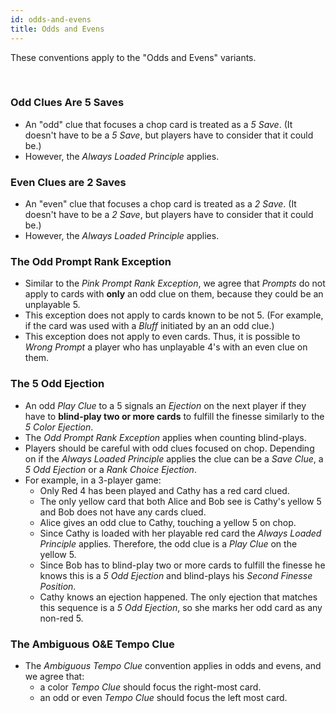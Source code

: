 ```yaml
---
id: odds-and-evens
title: Odds and Evens
---
```


These conventions apply to the "Odds and Evens" variants.

<br />

### Odd Clues Are 5 Saves

- An "odd" clue that focuses a chop card is treated as a _5 Save_. (It doesn't have to be a _5 Save_, but players have to consider that it could be.)
- However, the _Always Loaded Principle_ applies.

### Even Clues are 2 Saves

- An "even" clue that focuses a chop card is treated as a _2 Save_. (It doesn't have to be a _2 Save_, but players have to consider that it could be.)
- However, the _Always Loaded Principle_ applies.

### The Odd Prompt Rank Exception

- Similar to the _Pink Prompt Rank Exception_, we agree that _Prompts_ do not apply to cards with **only** an odd clue on them, because they could be an unplayable 5.
- This exception does not apply to cards known to be not 5. (For example, if the card was used with a _Bluff_ initiated by an an odd clue.)
- This exception does not apply to even cards. Thus, it is possible to _Wrong Prompt_ a player who has unplayable 4's with an even clue on them.

### The 5 Odd Ejection

- An odd _Play Clue_ to a 5 signals an _Ejection_ on the next player if they have to **blind-play two or more cards** to fulfill the finesse similarly to the _5 Color Ejection_.
- The _Odd Prompt Rank Exception_ applies when counting blind-plays.
- Players should be careful with odd clues focused on chop. Depending on if the _Always Loaded Principle_ applies the clue can be a _Save Clue_, a _5 Odd Ejection_ or a _Rank Choice Ejection_.
- For example, in a 3-player game:
  - Only Red 4 has been played and Cathy has a red card clued.
  - The only yellow card that both Alice and Bob see is Cathy's yellow 5 and Bob does not have any cards clued. 
  - Alice gives an odd clue to Cathy, touching a yellow 5 on chop.
  - Since Cathy is loaded with her playable red card the _Always Loaded Principle_ applies. Therefore, the odd clue is a _Play Clue_ on the yellow 5.
  - Since Bob has to blind-play two or more cards to fulfill the finesse he knows this is a _5 Odd Ejection_ and blind-plays his _Second Finesse Position_.
  - Cathy knows an ejection happened. The only ejection that matches this sequence is a _5 Odd Ejection_, so she marks her odd card as any non-red 5.

### The Ambiguous O&E Tempo Clue

- The _Ambiguous Tempo Clue_ convention applies in odds and evens, and we agree that:
  - a color _Tempo Clue_ should focus the right-most card.
  - an odd or even _Tempo Clue_ should focus the left most card.
